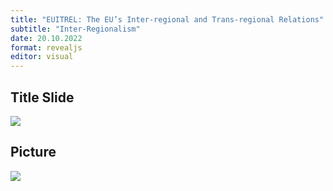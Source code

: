 ```yaml
---
title: "EUITREL: The EU’s Inter-regional and Trans-regional Relations"
subtitle: "Inter-Regionalism"
date: 20.10.2022 
format: revealjs
editor: visual
---
```


## Title Slide

![](/lecture/images/Hakan%20Mehmetcik%202022%20Autumn%202/Hakan%20Mehmetcik%202022%20Autumn%202.png)

## Picture

![](/lecture/images/Hakan%20Mehmetcik%202022%20Autumn%202/WhatsApp%20Image%202023-12-10%20at%2012.49.21%20AM.jpeg)
